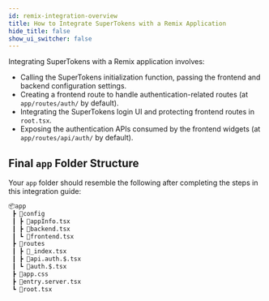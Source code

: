 ```yaml
---
id: remix-integration-overview
title: How to Integrate SuperTokens with a Remix Application
hide_title: false
show_ui_switcher: false
---
```


<!-- COPY DOCS -->
<!-- ./thirdpartyemailpassword/remix/remix-integration-overview.mdx -->

Integrating SuperTokens with a Remix application involves:

- Calling the SuperTokens initialization function, passing the frontend and backend configuration settings.
- Creating a frontend route to handle authentication-related routes (at `app/routes/auth/` by default).
- Integrating the SuperTokens login UI and protecting frontend routes in `root.tsx`.
- Exposing the authentication APIs consumed by the frontend widgets (at `app/routes/api/auth/` by default).

## Final `app` Folder Structure

Your `app` folder should resemble the following after completing the steps in this integration guide:

```txt
📦app
 ┣ 📂config
 ┃ ┣ 📜appInfo.tsx
 ┃ ┣ 📜backend.tsx
 ┃ ┗ 📜frontend.tsx
 ┣ 📂routes
 ┃ ┣ 📜_index.tsx
 ┃ ┣ 📜api.auth.$.tsx
 ┃ ┗ 📜auth.$.tsx
 ┣ 📜app.css
 ┣ 📜entry.server.tsx
 ┗ 📜root.tsx
```
